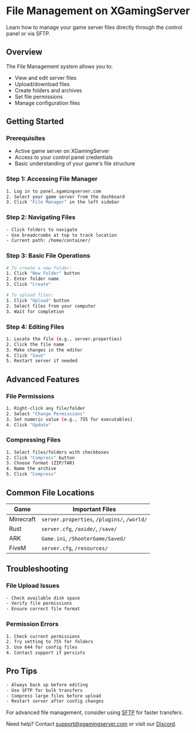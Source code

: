 # File Management on XGamingServer

Learn how to manage your game server files directly through the control panel or via SFTP.

## Overview

The File Management system allows you to:
- View and edit server files
- Upload/download files
- Create folders and archives
- Set file permissions
- Manage configuration files

## Getting Started

### Prerequisites
- Active game server on XGamingServer
- Access to your control panel credentials
- Basic understanding of your game's file structure

### Step 1: Accessing File Manager
```bash
1. Log in to panel.xgamingserver.com
2. Select your game server from the dashboard
3. Click "File Manager" in the left sidebar
```

### Step 2: Navigating Files
```bash
- Click folders to navigate
- Use breadcrumbs at top to track location
- Current path: /home/container/
```

### Step 3: Basic File Operations
```bash
# To create a new folder:
1. Click "New Folder" button
2. Enter folder name
3. Click "Create"

# To upload files:
1. Click "Upload" button
2. Select files from your computer
3. Wait for completion
```

### Step 4: Editing Files
```bash
1. Locate the file (e.g., server.properties)
2. Click the file name
3. Make changes in the editor
4. Click "Save"
5. Restart server if needed
```

## Advanced Features

### File Permissions
```bash
1. Right-click any file/folder
2. Select "Change Permissions"
3. Set numeric value (e.g., 755 for executables)
4. Click "Update"
```

### Compressing Files
```bash
1. Select files/folders with checkboxes
2. Click "Compress" button
3. Choose format (ZIP/TAR)
4. Name the archive
5. Click "Compress"
```

## Common File Locations

| Game | Important Files |
|------|-----------------|
| Minecraft | `server.properties`, `/plugins/`, `/world/` |
| Rust | `server.cfg`, `/oxide/`, `/save/` |
| ARK | `Game.ini`, `/ShooterGame/Saved/` |
| FiveM | `server.cfg`, `/resources/` |

## Troubleshooting

### File Upload Issues
```bash
- Check available disk space
- Verify file permissions
- Ensure correct file format
```

### Permission Errors
```bash
1. Check current permissions
2. Try setting to 755 for folders
3. Use 644 for config files
4. Contact support if persists
```

## Pro Tips
```bash
- Always back up before editing
- Use SFTP for bulk transfers
- Compress large files before upload
- Restart server after config changes
```

For advanced file management, consider using [SFTP](link-to-sftp-guide) for faster transfers.

Need help? Contact [support@xgamingserver.com](mailto:support@xgamingserver.com) or visit our [Discord](https://discord.gg/xgamingserver).